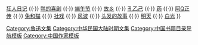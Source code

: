 {{navbox
|name = 呐喊文集
|title = [[魯迅]][[短篇小说]]集[[吶喊|《呐喊》]]
|image = 
|group1 = 
|list1 = [[一件小事]] {{·}} [[狂人日记]] {{·}} [[鸭的喜剧]] {{·}} [[端午节 (小说)|端午节]] {{·}} [[故乡 (小说)|故乡]] {{·}} [[孔乙己]] {{·}} [[藥 (魯迅)|药]] {{·}} [[阿Q正传]] {{·}} [[兔和猫]] {{·}} [[社戏 (小说)|社戏]] {{·}} [[风波]] {{·}} [[头发的故事]] {{·}} [[明天 (小说)|明天]] {{·}} [[白光 (小说)|白光]]
}}<noinclude>
[[Category:魯迅文集]]
[[Category:中华民国大陆时期文集‎]]
[[Category:中国书籍目录导航模板]]
[[Category:中国作家模板]]
</noinclude>